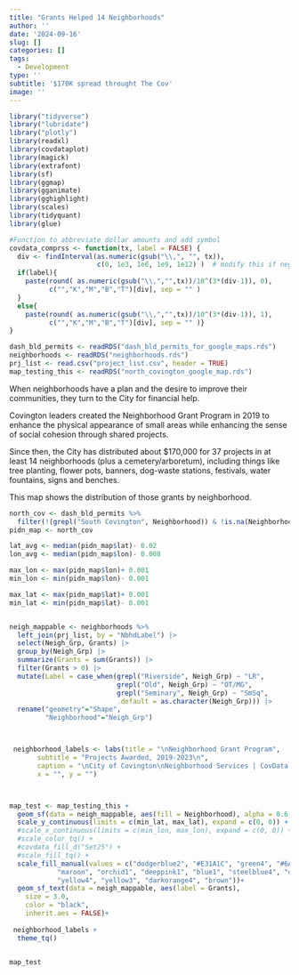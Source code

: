 ```yaml
---
title: "Grants Helped 14 Neighborhoods"
author: ''
date: '2024-09-16'
slug: []
categories: []
tags:
  - Development
type: ''
subtitle: '$170K spread throught The Cov'
image: ''
---
```


```r

library("tidyverse")
library("lubridate")
library("plotly")
library(readxl)
library(covdataplot)
library(magick)
library(extrafont)
library(sf)
library(ggmap)
library(gganimate)
library(gghighlight)
library(scales)
library(tidyquant)
library(glue)

#Function to abbreviate dollar amounts and add symbol
covdata_comprss <- function(tx, label = FALSE) { 
  div <- findInterval(as.numeric(gsub("\\,", "", tx)), 
                      c(0, 1e3, 1e6, 1e9, 1e12) )  # modify this if negative numbers are possible
  if(label){
    paste(round( as.numeric(gsub("\\,","",tx))/10^(3*(div-1)), 0), 
          c("","K","M","B","T")[div], sep = "" )
  }
  else{
    paste(round( as.numeric(gsub("\\,","",tx))/10^(3*(div-1)), 1), 
          c("","K","M","B","T")[div], sep = "" )}
}

dash_bld_permits <- readRDS("dash_bld_permits_for_google_maps.rds")
neighborhoods <- readRDS("neighborhoods.rds")
prj_list <- read.csv("project_list.csv", header = TRUE)
map_testing_this <- readRDS("north_covington_google_map.rds")

```


When neighborhoods have a plan and the desire to improve their communities, they turn to the City for financial help.

Covington leaders created the Neighborhood Grant Program in 2019 to enhance the physical appearance of small areas while enhancing the sense of social cohesion through shared projects.

Since then, the City has distributed about $170,000 for 37 projects in at least 14 neighborhoods (plus a cemetery/arboretum), including things like tree planting, flower pots, banners, dog-waste stations, festivals, water fountains, signs and benches.

This map shows the distribution of those grants by neighborhood.


```r


north_cov <- dash_bld_permits %>%
  filter(!(grepl("South Covington", Neighborhood)) & !is.na(Neighborhood))
pidn_map <- north_cov

lat_avg <- median(pidn_map$lat)- 0.02
lon_avg <- median(pidn_map$lon)- 0.008

max_lon <- max(pidn_map$lon)+ 0.001
min_lon <- min(pidn_map$lon)- 0.001

max_lat <- max(pidn_map$lat)+ 0.001
min_lat <- min(pidn_map$lat)- 0.001


neigh_mappable <- neighborhoods %>%
  left_join(prj_list, by = "NbhdLabel") |>
  select(Neigh_Grp, Grants) |>
  group_by(Neigh_Grp) |>
  summarize(Grants = sum(Grants)) |>
  filter(Grants > 0) |>
  mutate(Label = case_when(grepl("Riverside", Neigh_Grp) ~ "LR",
                           grepl("Old", Neigh_Grp) ~ "OT/MG",
                           grepl("Seminary", Neigh_Grp) ~ "SmSq",
                           .default = as.character(Neigh_Grp))) |>
  rename("geometry"="Shape",
         "Neighborhood"="Neigh_Grp")



 neighborhood_labels <- labs(title = "\nNeighborhood Grant Program",
       subtitle = "Projects Awarded, 2019-2023\n",
       caption = "\nCity of Covington\nNeighborhood Services | CovData | Google Maps",
       x = "", y = "")  



map_test <- map_testing_this +
  geom_sf(data = neigh_mappable, aes(fill = Neighborhood), alpha = 0.6,  inherit.aes = FALSE, show.legend = TRUE)+
  scale_y_continuous(limits = c(min_lat, max_lat), expand = c(0, 0)) +
  #scale_x_continuous(limits = c(min_lon, max_lon), expand = c(0, 0)) +
  #scale_color_tq() +
  #covdata_fill_d("Set25") +
  #scale_fill_tq() +
  scale_fill_manual(values = c("dodgerblue2", "#E31A1C", "green4", "#6A3D9A", "#b35900",  "maroon", "gold1", "darkblue", "#FB9A99", "palegreen2", "#CAB2D6", "#FDBF6F", "gray70", "khaki2",
            "maroon", "orchid1", "deeppink1", "blue1", "steelblue4", "darkturquoise", "green1",
            "yellow4", "yellow3", "darkorange4", "brown"))+
  geom_sf_text(data = neigh_mappable, aes(label = Grants),
    size = 3.0,
    color = "black",
    inherit.aes = FALSE)+
  
 neighborhood_labels +
  theme_tq() 


map_test





```